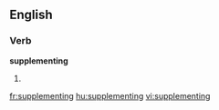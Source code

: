 ==English==

===Verb===
'''supplementing'''

# {{present participle of|supplement}}

[[fr:supplementing]]
[[hu:supplementing]]
[[vi:supplementing]]